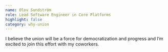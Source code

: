 ```yaml
---
name: Olov Sundström
role: Lead Software Engineer in Core Platforms
highlight: false
category: why-union
---
```

I believe the union will be a force for democratization and progress and I’m excited to join this effort with my coworkers.